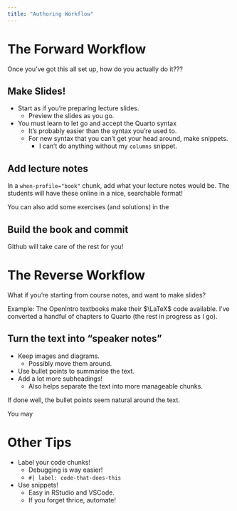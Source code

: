 ```yaml
---
title: "Authoring Workflow"
---
```


# The Forward Workflow

Once you've got this all set up, how do you actually do it???

## Make Slides!

- Start as if you're preparing lecture slides.
    - Preview the slides as you go.\lspace
- You must learn to let go and accept the Quarto syntax
    - It's probably easier than the syntax you're used to.
    - For new syntax that you can't get your head around, make snippets.
        - I can't do anything without my `columns` snippet.

## Add lecture notes

In a `when-profile="book"` chunk, add what your lecture notes would be. The students will have these online in a nice, searchable format!

You can also add some exercises (and solutions) in the 

## Build the book and commit

Github will take care of the rest for you!

# The Reverse Workflow

What if you're starting from course notes, and want to make slides?

Example: The OpenIntro textbooks make their $\LaTeX$ code available. I've converted a handful of chapters to Quarto (the rest in progress as I go).

## Turn the text into "speaker notes"

- Keep images and diagrams.
    - Possibly move them around.
- Use bullet points to summarise the text.
- Add a lot more subheadings!
    - Also helps separate the text into more manageable chunks.

If done well, the bullet points seem natural around the text. 

You may 

# Other Tips

- Label your code chunks!
    - Debugging is way easier!
    - `#| label: code-that-does-this`
- Use snippets!
    - Easy in RStudio and VSCode.
    - If you forget thrice, automate!
